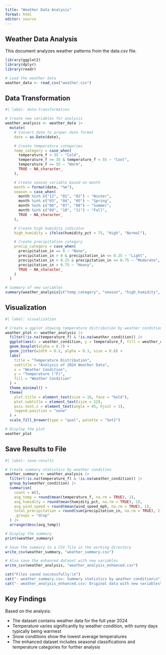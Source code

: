 ```yaml
---
title: "Weather Data Analysis"
format: html
editor: source
---
```


## Weather Data Analysis

This document analyzes weather patterns from the data.csv file.

```r
library(ggplot2)
library(dplyr)
library(readr)
```

```r
# Load the weather data
weather_data <- read_csv("weather.csv")
```

## Data Transformation

```r
#| label: data-transformation

# Create new variables for analysis
weather_analysis <- weather_data |>
  mutate(
    # Convert date to proper date format
    date = as.Date(date),

    # Create temperature categories
    temp_category = case_when(
      temperature_f < 35 ~ "Cold",
      temperature_f >= 35 & temperature_f < 55 ~ "Cool",
      temperature_f >= 55 ~ "Warm",
      TRUE ~ NA_character_
    ),

    # Create season variable based on month
    month = format(date, "%m"),
    season = case_when(
      month %in% c("12", "01", "02") ~ "Winter",
      month %in% c("03", "04", "05") ~ "Spring",
      month %in% c("06", "07", "08") ~ "Summer",
      month %in% c("09", "10", "11") ~ "Fall",
      TRUE ~ NA_character_
    ),

    # Create high humidity indicator
    high_humidity = ifelse(humidity_pct > 75, "High", "Normal"),

    # Create precipitation category
    precip_category = case_when(
      precipitation_in == 0 ~ "None",
      precipitation_in > 0 & precipitation_in <= 0.25 ~ "Light",
      precipitation_in > 0.25 & precipitation_in <= 0.75 ~ "Moderate",
      precipitation_in > 0.75 ~ "Heavy",
      TRUE ~ NA_character_
    )
  )

# Summary of new variables
summary(weather_analysis[c("temp_category", "season", "high_humidity", "precip_category")])
```

## Visualization

```r
#| label: visualization

# Create a ggplot showing temperature distribution by weather condition
weather_plot <- weather_analysis |>
  filter(!is.na(temperature_f) & !is.na(weather_condition)) |>
  ggplot(aes(x = weather_condition, y = temperature_f, fill = weather_condition)) +
  geom_boxplot(alpha = 0.7) +
  geom_jitter(width = 0.2, alpha = 0.3, size = 0.8) +
  labs(
    title = "Temperature Distribution",
    subtitle = "Analysis of 2024 Weather Data",
    x = "Weather Condition",
    y = "Temperature (°F)",
    fill = "Weather Condition"
  ) +
  theme_minimal() +
  theme(
    plot.title = element_text(size = 16, face = "bold"),
    plot.subtitle = element_text(size = 12),
    axis.text.x = element_text(angle = 45, hjust = 1),
    legend.position = "none"
  ) +
  scale_fill_brewer(type = "qual", palette = "Set2")

# Display the plot
weather_plot
```

## Save Results to File

```r
#| label: save-results

# Create summary statistics by weather condition
weather_summary <- weather_analysis |>
  filter(!is.na(temperature_f) & !is.na(weather_condition)) |>
  group_by(weather_condition) |>
  summarise(
    count = n(),
    avg_temp = round(mean(temperature_f, na.rm = TRUE), 1),
    avg_humidity = round(mean(humidity_pct, na.rm = TRUE), 1),
    avg_wind_speed = round(mean(wind_speed_mph, na.rm = TRUE), 1),
    total_precipitation = round(sum(precipitation_in, na.rm = TRUE), 2),
    .groups = "drop"
  ) |>
  arrange(desc(avg_temp))

# Display the summary
print(weather_summary)

# Save the summary to a CSV file in the working directory
write_csv(weather_summary, "weather_summary.csv")

# Also save the enhanced dataset with new variables
write_csv(weather_analysis, "weather_analysis_enhanced.csv")

cat("Files saved successfully:\n")
cat("- weather_summary.csv: Summary statistics by weather condition\n")
cat("- weather_analysis_enhanced.csv: Original data with new variables\n")
```

## Key Findings

Based on the analysis:

- The dataset contains weather data for the full year 2024
- Temperature varies significantly by weather condition, with sunny days typically being warmest
- Snow conditions show the lowest average temperatures
- The enhanced dataset includes seasonal classifications and temperature categories for further analysis